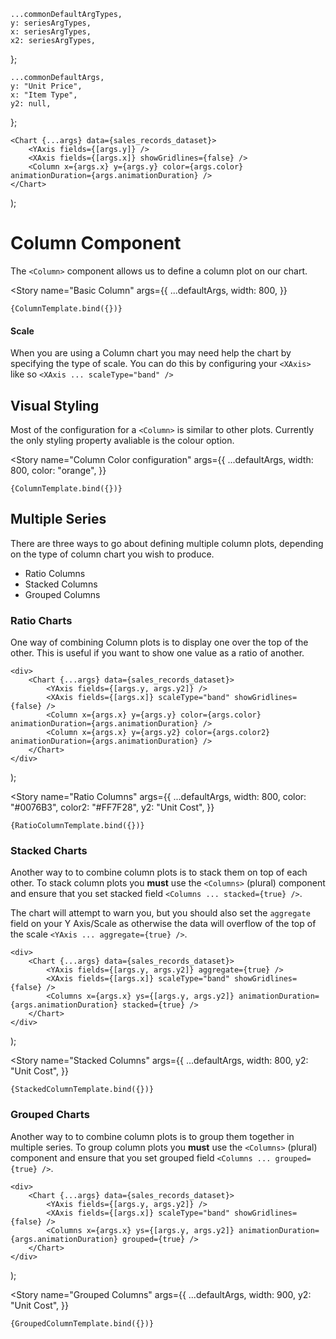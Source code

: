 <!--- Columns.stories.mdx --->



    ...commonDefaultArgTypes,
    y: seriesArgTypes,
    x: seriesArgTypes,
    x2: seriesArgTypes,
};

    ...commonDefaultArgs,
    y: "Unit Price",
    x: "Item Type",
    y2: null,
};

<Meta title="XYCharts/Column Plot" component={Column} argTypes={columnArgTypes} />

    <Chart {...args} data={sales_records_dataset}>
        <YAxis fields={[args.y]} />
        <XAxis fields={[args.x]} showGridlines={false} />
        <Column x={args.x} y={args.y} color={args.color} animationDuration={args.animationDuration} />
    </Chart>
);

# Column Component

The `<Column>` component allows us to define a column plot on our chart.

<Story
    name="Basic Column"
    args={{
        ...defaultArgs,
        width: 800,
    }}
>
    {ColumnTemplate.bind({})}
</Story>

#### Scale

When you are using a Column chart you may need help the chart by specifying the type of scale. You can do this by configuring your `<XAxis>` like so `<XAxis ... scaleType="band" />`

## Visual Styling

Most of the configuration for a `<Column>` is similar to other plots. Currently the only styling property avaliable is the colour option.

<Story
    name="Column Color configuration"
    args={{
        ...defaultArgs,
        width: 800,
        color: "orange",
    }}
>
    {ColumnTemplate.bind({})}
</Story>

## Multiple Series

There are three ways to go about defining multiple column plots, depending on the type of column chart you wish to produce.

-   Ratio Columns
-   Stacked Columns
-   Grouped Columns

### Ratio Charts

One way of combining Column plots is to display one over the top of the other. This is useful if you want to show one value as a ratio of another.

    <div>
        <Chart {...args} data={sales_records_dataset}>
            <YAxis fields={[args.y, args.y2]} />
            <XAxis fields={[args.x]} scaleType="band" showGridlines={false} />
            <Column x={args.x} y={args.y} color={args.color} animationDuration={args.animationDuration} />
            <Column x={args.x} y={args.y2} color={args.color2} animationDuration={args.animationDuration} />
        </Chart>
    </div>
);

<Story
    name="Ratio Columns"
    args={{
        ...defaultArgs,
        width: 800,
        color: "#0076B3",
        color2: "#FF7F28",
        y2: "Unit Cost",
    }}
>
    {RatioColumnTemplate.bind({})}
</Story>

### Stacked Charts

Another way to to combine column plots is to stack them on top of each other. To stack column plots you **must** use the `<Columns>` (plural) component and ensure that you set stacked field `<Columns ... stacked={true} />`.

The chart will attempt to warn you, but you should also set the `aggregate` field on your Y Axis/Scale as otherwise the data will overflow of the top of the scale `<YAxis ... aggregate={true} />`.

    <div>
        <Chart {...args} data={sales_records_dataset}>
            <YAxis fields={[args.y, args.y2]} aggregate={true} />
            <XAxis fields={[args.x]} scaleType="band" showGridlines={false} />
            <Columns x={args.x} ys={[args.y, args.y2]} animationDuration={args.animationDuration} stacked={true} />
        </Chart>
    </div>
);

<Story
    name="Stacked Columns"
    args={{
        ...defaultArgs,
        width: 800,
        y2: "Unit Cost",
    }}
>
    {StackedColumnTemplate.bind({})}
</Story>

### Grouped Charts

Another way to to combine column plots is to group them together in multiple series. To group column plots you **must** use the `<Columns>` (plural) component and ensure that you set grouped field `<Columns ... grouped={true} />`.

    <div>
        <Chart {...args} data={sales_records_dataset}>
            <YAxis fields={[args.y, args.y2]} />
            <XAxis fields={[args.x]} scaleType="band" showGridlines={false} />
            <Columns x={args.x} ys={[args.y, args.y2]} animationDuration={args.animationDuration} grouped={true} />
        </Chart>
    </div>
);

<Story
    name="Grouped Columns"
    args={{
        ...defaultArgs,
        width: 900,
        y2: "Unit Cost",
    }}
>
    {GroupedColumnTemplate.bind({})}
</Story>
